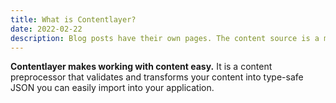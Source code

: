 ```yaml
---
title: What is Contentlayer?
date: 2022-02-22
description: Blog posts have their own pages. The content source is a markdown file, parsed to HTML by Contentlayer.
---
```


**Contentlayer makes working with content easy.** It is a content preprocessor that validates and transforms your content into type-safe JSON you can easily import into your application.
